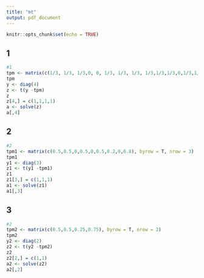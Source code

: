 ```yaml
---
title: "mt"
output: pdf_document
---
```


```r
knitr::opts_chunk$set(echo = TRUE)
```

## 1
```r
#1
tpm <- matrix(c(1/3, 1/3, 1/3,0, 0, 1/3, 1/3, 1/3, 1/3,1/3,1/3,0,1/3,1/3,1/3,0), byrow = T, nrow = 4)
tpm
y <- diag(4)
z <- t(y -tpm)
z
z[4,] = c(1,1,1,1)
a <- solve(z)
a[,4]
```

## 2
```r
#2
tpm1 <- matrix(c(0.5,0.5,0,0.5,0,0.5,0.2,0,0.8), byrow = T, nrow = 3)
tpm1
y1 <- diag(3)
z1 <- t(y1 -tpm1)
z1
z1[3,] = c(1,1,1)
a1 <- solve(z1)
a1[,3]
```

## 3
```r
#2
tpm2 <- matrix(c(0.5,0.5,0.25,0.75), byrow = T, nrow = 2)
tpm2
y2 <- diag(2)
z2 <- t(y2 -tpm2)
z2
z2[2,] = c(1,1)
a2 <- solve(z2)
a2[,2]
```